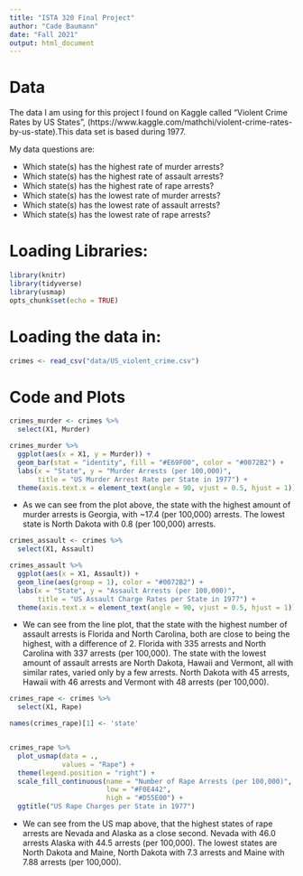 ```yaml
---
title: "ISTA 320 Final Project"
author: "Cade Baumann"
date: "Fall 2021"
output: html_document
---
```

# Data

The data I am using for this project I found on Kaggle called "Violent Crime Rates by US States", (https://www.kaggle.com/mathchi/violent-crime-rates-by-us-state).This data set is based during 1977.

My data questions are:

* Which state(s) has the highest rate of murder arrests?
* Which state(s) has the highest rate of assault arrests?
* Which state(s) has the highest rate of rape arrests?
* Which state(s) has the lowest rate of murder arrests?
* Which state(s) has the lowest rate of assault arrests?
* Which state(s) has the lowest rate of rape arrests?


# Loading Libraries: 
```r
library(knitr)
library(tidyverse)
library(usmap)
opts_chunk$set(echo = TRUE)
```
# Loading the data in:
```r
crimes <- read_csv("data/US_violent_crime.csv")
```

# Code and Plots
```r
crimes_murder <- crimes %>% 
  select(X1, Murder)

crimes_murder %>% 
  ggplot(aes(x = X1, y = Murder)) +
  geom_bar(stat = "identity", fill = "#E69F00", color = "#0072B2") +
  labs(x = "State", y = "Murder Arrests (per 100,000)",
       title = "US Murder Arrest Rate per State in 1977") +
  theme(axis.text.x = element_text(angle = 90, vjust = 0.5, hjust = 1))
```

* As we can see from the plot above, the state with the highest amount of murder arrests is Georgia, with ~17.4 (per 100,000) arrests. The lowest state is North Dakota with 0.8 (per 100,000) arrests. 
```r
crimes_assault <- crimes %>% 
  select(X1, Assault)

crimes_assault %>% 
  ggplot(aes(x = X1, Assault)) +
  geom_line(aes(group = 1), color = "#0072B2") +
  labs(x = "State", y = "Assault Arrests (per 100,000)",
       title = "US Assault Charge Rates per State in 1977") +
  theme(axis.text.x = element_text(angle = 90, vjust = 0.5, hjust = 1))
```

* We can see from the line plot, that the state with the highest number of assault arrests is Florida and North Carolina, both are close to being the highest, with a difference of 2. Florida with 335 arrests and North Carolina with 337 arrests (per 100,000). The state with the lowest amount of assault arrests are North Dakota, Hawaii and Vermont, all with similar rates, varied only by a few arrests. North Dakota with 45 arrests, Hawaii with 46 arrests and Vermont with 48 arrests (per 100,000).

```r
crimes_rape <- crimes %>% 
  select(X1, Rape) 

names(crimes_rape)[1] <- 'state'


crimes_rape %>% 
  plot_usmap(data = .,
             values = "Rape") +
  theme(legend.position = "right") +
  scale_fill_continuous(name = "Number of Rape Arrests (per 100,000)",
                        low = "#F0E442",
                        high = "#D55E00") +
  ggtitle("US Rape Charges per State in 1977")
```

* We can see from the US map above, that the highest states of rape arrests are Nevada and Alaska as a close second. Nevada with 46.0 arrests Alaska with 44.5 arrests (per 100,000). The lowest states are North Dakota and Maine, North Dakota with 7.3 arrests and Maine with 7.88 arrests (per 100,000).
